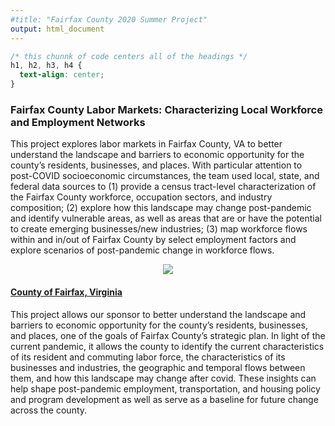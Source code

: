 ```yaml
---
#title: "Fairfax County 2020 Summer Project"
output: html_document
---
```


```css
/* this chunnk of code centers all of the headings */
h1, h2, h3, h4 {
  text-align: center;
}
```

### Fairfax County Labor Markets: Characterizing Local Workforce and Employment Networks

This project explores labor markets in Fairfax County, VA to better understand the landscape and barriers to economic opportunity for the county’s residents, businesses, and places. With particular attention to post-COVID socioeconomic circumstances, the team used local, state, and federal data sources to (1) provide a census tract-level characterization of the Fairfax County workforce, occupation sectors, and industry composition; (2) explore how this landscape may change post-pandemic and identify vulnerable areas, as well as areas that are or have the potential to create emerging businesses/new industries; (3) map workforce flows within and in/out of Fairfax County by select employment factors and explore scenarios of post-pandemic change in workforce flows. 

<center>

![](/fairfax.png)   

</center>
<p>

#### [County of Fairfax, Virginia](https://www.fairfaxcounty.gov/) 

This project allows our sponsor to better understand the landscape and barriers to economic opportunity for the county’s residents, businesses, and places, one of the goals of Fairfax County’s strategic plan. In light of the current pandemic, it allows the county to identify the current characteristics of its resident and commuting labor force, the characteristics of its businesses and industries, the geographic and temporal flows between them, and how this landscape may change after covid. These insights can help shape post-pandemic employment, transportation, and housing policy and program development as well as serve as a baseline for future change across the county.

